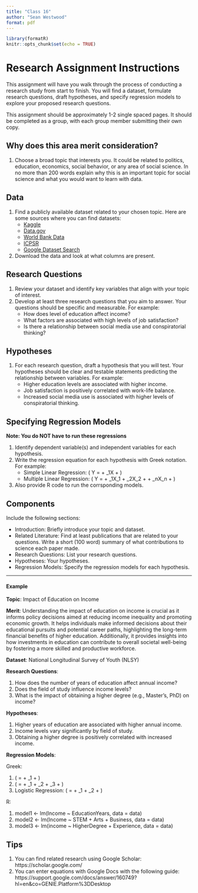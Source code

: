 ```yaml
---
title: "Class 16"
author: "Sean Westwood"
format: pdf
---
```


```r
library(formatR)
knitr::opts_chunk$set(echo = TRUE)
```

# Research Assignment Instructions

This assignment will have you walk through the process of conducting a research study from start to finish. You will find a dataset, formulate research questions, draft hypotheses, and specify regression models to explore your proposed research questions. 

This assignment should be approximately 1-2 single spaced pages.  It should be completed as a group, with each group member submitting their own copy.


## Why does this area merit consideration?

1. Choose a broad topic that interests you. It could be related to politics, education, economics, social behavior, or any area of social science. In no more than 200 words explain why this is an important topic for social science and what you would want to learn with data.

## Data

1. Find a publicly available dataset related to your chosen topic. Here are some sources where you can find datasets:
   - [Kaggle](https://www.kaggle.com/datasets)
   - [Data.gov](https://www.data.gov/)
   - [World Bank Data](https://data.worldbank.org/)
   - [ICPSR](https://www.icpsr.umich.edu/web/pages/)
   - [Google Dataset Search](https://datasetsearch.research.google.com/)
2. Download the data and look at what columns are present.

## Research Questions

1. Review your dataset and identify key variables that align with your topic of interest.
2. Develop at least three research questions that you aim to answer. Your questions should be specific and measurable. For example:
   - How does level of education affect income?
   - What factors are associated with high levels of job satisfaction?
   - Is there a relationship between social media use and conspiratorial thinking?

## Hypotheses

1. For each research question, draft a hypothesis that you will test. Your hypotheses should be clear and testable statements predicting the relationship between variables. For example:
   - Higher education levels are associated with higher income.
   - Job satisfaction is positively correlated with work-life balance.
   - Increased social media use is associated with higher levels of conspiratorial thinking.

## Specifying Regression Models

**Note: You do NOT have to run these regressions**

1. Identify dependent variable(s) and independent variables for each hypothesis.
2. Write the regression equation for each hypothesis with Greek notation. For example:
   - Simple Linear Regression: \( Y = \alpha + \beta_1X + \mu \)
   - Multiple Linear Regression: \( Y = \alpha + \beta_1X_1 + \beta_2X_2 + \ldots + \beta_nX_n + \mu \)
3. Also provide R code to run the corrsponding models.

## Components

Include the following sections:

   - Introduction: Briefly introduce your topic and dataset.
   - Related Literature: Find at least publications that are related to your questions.  Write a short (100 word) summary of what contributions to science each paper made.
   - Research Questions: List your research questions.
   - Hypotheses: Your hypotheses.
   - Regression Models: Specify the regression models for each hypothesis.

---

#### Example

**Topic**: Impact of Education on Income

**Merit**: Understanding the impact of education on income is crucial as it informs policy decisions aimed at reducing income inequality and promoting economic growth. It helps individuals make informed decisions about their educational pursuits and potential career paths, highlighting the long-term financial benefits of higher education. Additionally, it provides insights into how investments in education can contribute to overall societal well-being by fostering a more skilled and productive workforce.

**Dataset**: National Longitudinal Survey of Youth (NLSY)

**Research Questions**:

1. How does the number of years of education affect annual income?
2. Does the field of study influence income levels?
3. What is the impact of obtaining a higher degree (e.g., Master's, PhD) on income?

**Hypotheses**:

1. Higher years of education are associated with higher annual income.
2. Income levels vary significantly by field of study.
3. Obtaining a higher degree is positively correlated with increased income.

**Regression Models**:

Greek:

1.  \( \text{Income} = \alpha + \beta_1 \text{EducationYears} + \mu \)
2. \( \text{Income} = \alpha + \beta_1 \text{STEM} + \beta_2 \text{Arts} + \beta_3 \text{Business} +  \mu \)
3. Logistic Regression: \( \text{income} = \alpha + \beta_1 \text{HigherDegree} + \beta_2 \text{Experience} + \mu \)

R:

1. model1 <- lm(Income ~ EducationYears, data = data)
2. model2 <- lm(Income ~ STEM + Arts + Business, data = data)
3. model3 <- lm(income ~ HigherDegree + Experience, data = data)


## Tips

1. You can find related research using Google Scholar: https://scholar.google.com/
2. You can enter equations with Google Docs with the following guide: https://support.google.com/docs/answer/160749?hl=en&co=GENIE.Platform%3DDesktop
